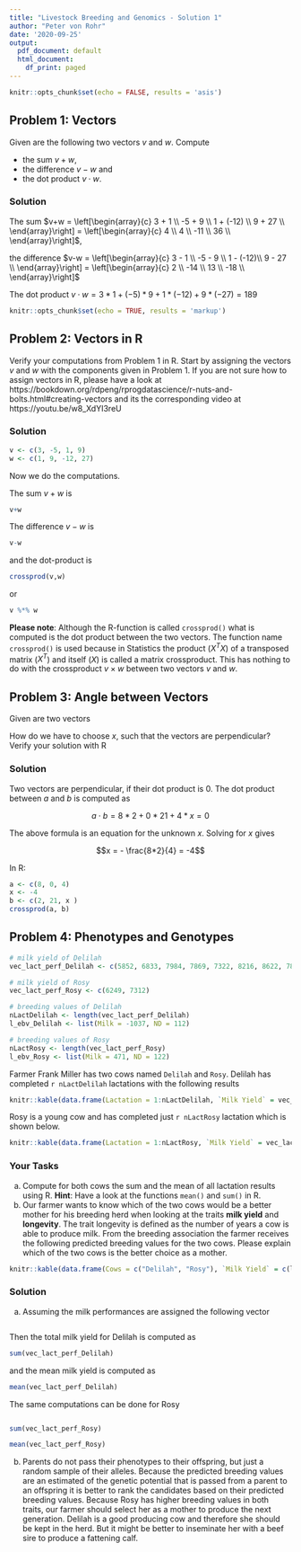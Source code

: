 ```yaml
---
title: "Livestock Breeding and Genomics - Solution 1"
author: "Peter von Rohr"
date: '2020-09-25'
output:
  pdf_document: default
  html_document:
    df_print: paged
---
```


```r
knitr::opts_chunk$set(echo = FALSE, results = 'asis')
```

## Problem 1: Vectors

Given are the following two vectors $v$ and $w$. Compute

* the sum $v+w$, 
* the difference $v-w$ and 
* the dot product $v\cdot w$. 

\begin{center}
$v = \left[\begin{array}{c}
   3  \\ 
  -5  \\ 
   1  \\ 
   9  \\
  \end{array}\right]$, \hspace{2ex} 
$w = \left[\begin{array}{c}
    1  \\ 
    9  \\ 
  -12  \\ 
   27  \\
  \end{array}\right]$
\end{center}


### Solution

The sum $v+w = \left[\begin{array}{c}
  3 +    1   \\
 -5 +    9   \\
  1 +  (-12) \\
  9 +   27   \\
  \end{array}\right] = \left[\begin{array}{c}
  4 \\
  4 \\
  -11 \\
  36 \\
  \end{array}\right]$, 
  
\vspace{2ex}  

the difference $v-w = \left[\begin{array}{c}
  3 -    1   \\
 -5 -    9   \\
  1 -  (-12)\\
  9 -   27   \\
  \end{array}\right] = \left[\begin{array}{c}
  2 \\
  -14 \\
  13 \\
  -18 \\
  \end{array}\right]$ 


\vspace{2ex}  

The dot product $v\cdot w = 3*1 + (-5) * 9 + 1 * (-12) + 9 * (-27) = 189$

```r
knitr::opts_chunk$set(echo = TRUE, results = 'markup')
```


## Problem 2: Vectors in R

Verify your computations from Problem 1 in R. Start by assigning the vectors $v$ and $w$ with the components given in Problem 1. If you are not sure how to assign vectors in R, please have a look at https://bookdown.org/rdpeng/rprogdatascience/r-nuts-and-bolts.html#creating-vectors and its the corresponding video at https://youtu.be/w8_XdYI3reU


### Solution

```r
v <- c(3, -5, 1, 9)
w <- c(1, 9, -12, 27)
```

Now we do the computations. 

The sum $v+w$ is

```r
v+w
```

The difference $v-w$ is

```r
v-w
```

and the dot-product is 

```r
crossprod(v,w)
```

or 

```r
v %*% w
```

__Please note__: Although the R-function is called `crossprod()` what is computed is the dot product between the two vectors. The function name `crossprod()` is used because in Statistics the product ($X^TX$) of a transposed matrix ($X^T$) and itself ($X$) is called a matrix crossproduct. This has nothing to do with the crossproduct $v \times w$ between two vectors $v$ and $w$.

## Problem 3: Angle between Vectors

Given are two vectors

\begin{center}
$a = \left[\begin{array}{c}
  8  \\ 
  0 \\ 
  4  \\
  \end{array}\right]$ and  
$b = \left[\begin{array}{c}
  2  \\ 
  21 \\ 
  x  \\
  \end{array}\right]$
\end{center}

How do we have to choose $x$, such that the vectors are perpendicular? Verify your solution with R


### Solution

Two vectors are perpendicular, if their dot product is $0$. The dot product between $a$ and $b$ is computed as


$$a\cdot b = 8 * 2 + 0 * 21 + 4 * x = 0$$

The above formula is an equation for the unknown $x$. Solving for $x$ gives

$$x = - \frac{8*2}{4} = -4$$

In R:

```r
a <- c(8, 0, 4)
x <- -4
b <- c(2, 21, x )
crossprod(a, b)
```

\pagebreak

## Problem 4: Phenotypes and Genotypes
```r
# milk yield of Delilah
vec_lact_perf_Delilah <- c(5852, 6833, 7984, 7869, 7322, 8216, 8622, 7851)
```

```r
# milk yield of Rosy
vec_lact_perf_Rosy <- c(6249, 7312)
```

```r
# breeding values of Delilah
nLactDelilah <- length(vec_lact_perf_Delilah)
l_ebv_Delilah <- list(Milk = -1037, ND = 112)

# breeding values of Rosy
nLactRosy <- length(vec_lact_perf_Rosy)
l_ebv_Rosy <- list(Milk = 471, ND = 122)
```

Farmer Frank Miller has two cows named `Delilah` and `Rosy`. Delilah has completed `r nLactDelilah` lactations with the following results

```r
knitr::kable(data.frame(Lactation = 1:nLactDelilah, `Milk Yield` = vec_lact_perf_Delilah))
```

Rosy is a young cow and has completed just `r nLactRosy` lactation which is shown below.

```r
knitr::kable(data.frame(Lactation = 1:nLactRosy, `Milk Yield` = vec_lact_perf_Rosy))
```

### Your Tasks
a. Compute for both cows the sum and the mean of all lactation results using R. __Hint__: Have a look at the functions `mean()` and `sum()` in R.
b. Our farmer wants to know which of the two cows would be a better mother for his breeding herd when looking at the traits __milk yield__ and __longevity__. The trait longevity is defined as the number of years a cow is able to produce milk. From the breeding association the farmer receives the following predicted breeding values for the two cows. Please explain which of the two cows is the better choice as a mother. 

```r
knitr::kable(data.frame(Cows = c("Delilah", "Rosy"), `Milk Yield` = c(l_ebv_Delilah$Milk, l_ebv_Rosy$Milk), Longevity = c(l_ebv_Delilah$ND, l_ebv_Rosy$ND)))
```


### Solution
a. Assuming the milk performances are assigned the following vector

```r
```

Then the total milk yield for Delilah is computed as 

```r
sum(vec_lact_perf_Delilah)
```

and the mean milk yield is computed as 

```r
mean(vec_lact_perf_Delilah)
```

The same computations can be done for Rosy

```r
```

```r
sum(vec_lact_perf_Rosy)
```

```r
mean(vec_lact_perf_Rosy)
```


b. Parents do not pass their phenotypes to their offspring, but just a random sample of their alleles. Because the predicted breeding values are an estimated of the genetic potential that is passed from a parent to an offspring it is better to rank the candidates based on their predicted breeding values. Because Rosy has higher breeding values in both traits, our farmer should select her as a mother to produce the next generation. Delilah is a good producing cow and therefore she should be kept in the herd. But it might be better to inseminate her with a beef sire to produce a fattening calf.








